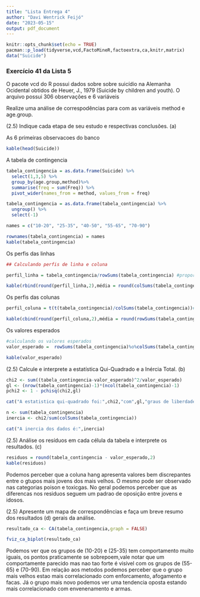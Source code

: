 ```yaml
---
title: "Lista Entrega 4"
author: "Davi Wentrick Feijó"
date: "2023-05-15"
output: pdf_document
---
```


```r
knitr::opts_chunk$set(echo = TRUE)
pacman::p_load(tidyverse,vcd,FactoMineR,factoextra,ca,knitr,matrix)
data("Suicide")
```

### Exercício 41 da Lista 5 

O pacote vcd do R possui dados sobre sobre suicídio na Alemanha Ocidental obtidos de Heuer, J., 1979 (Suicide by children and youth). O arquivo possui 306 observações e 6 variáveis



Realize uma análise de correspodências para com as variáveis method e age.group.

(2.5) Indique cada etapa de seu estudo e respectivas conclusões. (a)

As 6 primeiras observacoes do banco
```r
kable(head(Suicide))
```

A tabela de contingencia

```r
tabela_contingencia = as.data.frame(Suicide) %>%
  select(1,3,5) %>%
  group_by(age.group,method)%>%
  summarise(freq = sum(Freq)) %>%
  pivot_wider(names_from = method, values_from = freq)

tabela_contingencia = as.data.frame(tabela_contingencia) %>%
  ungroup() %>%
  select(-1)

names = c("10-20", "25-35", "40-50", "55-65", "70-90")

rownames(tabela_contingencia) = names
kable(tabela_contingencia)
```

\newpage
Os perfis das linhas

```r
## Calculando perfis de linha e coluna 

perfil_linha = tabela_contingencia/rowSums(tabela_contingencia) #proporcao em relacao ao total das linhas

kable(rbind(round(perfil_linha,2),média = round(colSums(tabela_contingencia)/sum(tabela_contingencia),2)))
```
Os perfis das colunas

```r
perfil_coluna = t(t(tabela_contingencia)/colSums(tabela_contingencia))#proporcao em relacao ao total das colunas 

kable(cbind(round(perfil_coluna,2),média = round(rowSums(tabela_contingencia)/sum(tabela_contingencia),2)))
```

Os valores esperados 
```r
#calculando os valores esperados 
valor_esperado =  rowSums(tabela_contingencia)%o%colSums(tabela_contingencia)/sum(tabela_contingencia)

kable(valor_esperado)
```

(2.5) Calcule e interprete a estatística Qui-Quadrado e a Inércia Total. (b)

```r
chi2 <- sum((tabela_contingencia-valor_esperado)^2/valor_esperado)
gl <- (nrow(tabela_contingencia)-1)*(ncol(tabela_contingencia)-1)
pchi2 <- 1 - pchisq(chi2,gl)
```

```r
cat("A estatistica qui-quadrado foi:",chi2,"com",gl,"graus de liberdade, e o p-valor foi de:",pchi2)
```


```r
n <- sum(tabela_contingencia)
inercia <- chi2/sum(colSums(tabela_contingencia))
```

```r
cat("A inercia dos dados é:",inercia)
```

(2.5) Análise os resíduos em cada célula da tabela e interprete os resultados. (c)

```r
residuos = round(tabela_contingencia - valor_esperado,2)
kable(residuos)
```
Podemos perceber que a coluna hang apresenta valores bem discrepantes entre o gtupos mais jovens dos mais velhos. O mesmo pode ser observado nas categorias poison e toxicgas. No geral podemos perceber que as diferencas nos residuos seguem um padrao de oposição entre jovens e idosos.

\newpage
(2.5) Apresente um mapa de correspondências e faça um breve resumo dos resultados (d)
gerais da análise.

```r
resultado_ca <- CA(tabela_contingencia,graph = FALSE)

fviz_ca_biplot(resultado_ca)
```

Podemos ver que os grupos de (10-20) e (25-35) tem comportamento muito iguais, os pontos praticamente se sobrepoem,vale notar que  um comportamente parecido mas nao tao forte é visivel com os grupos de (55-65) e (70-90). Em relação aos metodos podemos perceber que o grupo mais velhos estao mais correlacionado com enforcamento, afogamento e facas. Já o grupo mais novo podemos ver uma tendencia oposta estando mais correlacionado com envenenamento e armas.


